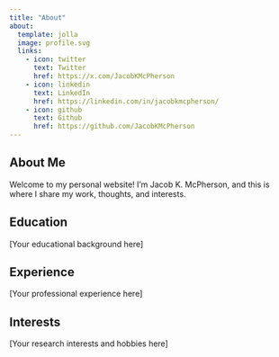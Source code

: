 ```yaml
---
title: "About"
about:
  template: jolla
  image: profile.svg
  links:
    - icon: twitter
      text: Twitter
      href: https://x.com/JacobKMcPherson
    - icon: linkedin
      text: LinkedIn
      href: https://linkedin.com/in/jacobkmcpherson/
    - icon: github
      text: Github
      href: https://github.com/JacobKMcPherson
---
```


## About Me

Welcome to my personal website! I'm Jacob K. McPherson, and this is where I share my work, thoughts, and interests.

## Education

[Your educational background here]

## Experience

[Your professional experience here]

## Interests

[Your research interests and hobbies here]
